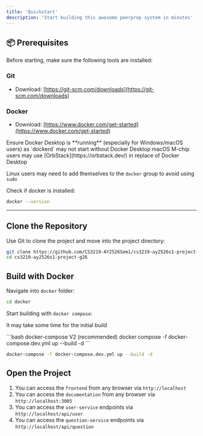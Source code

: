 ```yaml
---
title: 'Quickstart'
description: 'Start building this awesome peerprep system in minutes'
---
```


## 📦 Prerequisites

Before starting, make sure the following tools are installed:

### Git

- Download: [https://git-scm.com/downloads](https://git-scm.com/downloads)

### Docker

- Download: [https://www.docker.com/get-started](https://www.docker.com/get-started)

<Warning>
  Ensure Docker Desktop is **running** (especially for Windows/macOS users) as `dockerd` may not
  start without Docker Desktop
</Warning>

<Note>
  macOS M-chip users may use [OrbStack](https://orbstack.dev/) in replace of Docker Desktop
</Note>

<Note>Linux users may need to add themselves to the `docker` group to avoid using `sudo`</Note>

Check if docker is installed:

```bash
docker --version
```

---

## Clone the Repository

Use Git to clone the project and move into the project directory:

```bash
git clone https://github.com/CS3219-AY2526Sem1/cs3219-ay2526s1-project-g26
cd cs3219-ay2526s1-project-g26
```

## Build with Docker

Navigate into `docker` folder:

```bash
cd docker
```

Start building with `docker compose`:

<Note>It may take some time for the initial build</Note>

<CodeGroup>
```bash docker-compose V2 (recommended)
docker compose -f docker-compose.dev.yml up --build -d
```

```bash docker-compose V1
docker-compose -f docker-compose.dev.yml up --build -d
```

</CodeGroup>

## Open the Project

1. You can access the `frontend` from any browser via `http://localhost`
2. You can access the `documentation` from any browser via `http://localhost:3005`
3. You can access the `user-service` endpoints via `http://localhost/api/user`
4. You can access the `question-service` endpoints via `http://localhost/api/question`
